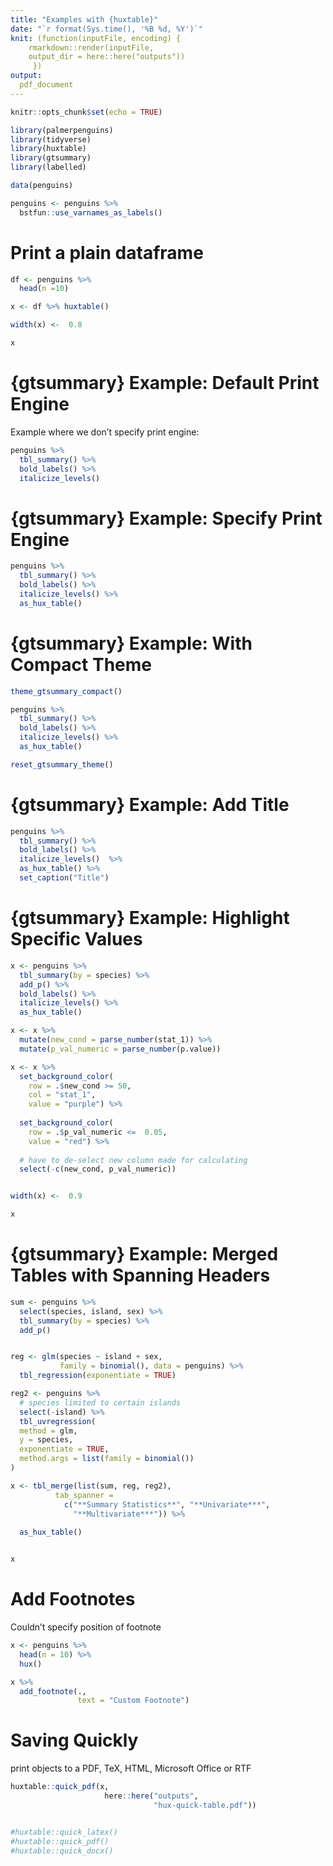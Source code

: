 ```yaml
---
title: "Examples with {huxtable}"
date: "`r format(Sys.time(), '%B %d, %Y')`"
knit: (function(inputFile, encoding) {
    rmarkdown::render(inputFile, 
    output_dir = here::here("outputs"))
     })
output:
  pdf_document
---
```



```r

knitr::opts_chunk$set(echo = TRUE)

library(palmerpenguins)
library(tidyverse)
library(huxtable)
library(gtsummary)
library(labelled)

data(penguins)

penguins <- penguins %>%
  bstfun::use_varnames_as_labels()

```

# Print a plain dataframe 

```r
df <- penguins %>% 
  head(n =10)

x <- df %>% huxtable()

width(x) <-  0.8

x
```

# {gtsummary} Example: Default Print Engine

Example where we don't specify print engine:

```r
penguins %>% 
  tbl_summary() %>%
  bold_labels() %>%
  italicize_levels()
```

# {gtsummary} Example: Specify Print Engine

```r
penguins %>% 
  tbl_summary() %>%
  bold_labels() %>%
  italicize_levels() %>%
  as_hux_table()
```

# {gtsummary} Example: With Compact Theme

```r
theme_gtsummary_compact()

penguins %>% 
  tbl_summary() %>%
  bold_labels() %>%
  italicize_levels() %>%
  as_hux_table()

reset_gtsummary_theme()
```


# {gtsummary} Example: Add Title


```r
penguins %>% 
  tbl_summary() %>%
  bold_labels() %>%
  italicize_levels()  %>%
  as_hux_table() %>%
  set_caption("Title") 

```

# {gtsummary} Example: Highlight Specific Values

```r
x <- penguins %>% 
  tbl_summary(by = species) %>%
  add_p() %>%
  bold_labels() %>%
  italicize_levels() %>%
  as_hux_table() 

x <- x %>%
  mutate(new_cond = parse_number(stat_1)) %>%
  mutate(p_val_numeric = parse_number(p.value))

x <- x %>%
  set_background_color(
    row = .$new_cond >= 50,
    col = "stat_1",
    value = "purple") %>%
  
  set_background_color(
    row = .$p_val_numeric <=  0.05,
    value = "red") %>%
  
  # have to de-select new column made for calculating
  select(-c(new_cond, p_val_numeric))


width(x) <-  0.9

x
```

# {gtsummary} Example: Merged Tables with Spanning Headers

```r
sum <- penguins %>%
  select(species, island, sex) %>%
  tbl_summary(by = species) %>%
  add_p()


reg <- glm(species ~ island + sex,
           family = binomial(), data = penguins) %>%
  tbl_regression(exponentiate = TRUE)

reg2 <- penguins %>%
  # species limited to certain islands
  select(-island) %>%
  tbl_uvregression(
  method = glm,
  y = species, 
  exponentiate = TRUE, 
  method.args = list(family = binomial())
)

x <- tbl_merge(list(sum, reg, reg2),
          tab_spanner = 
            c("**Summary Statistics**", "**Univariate***", 
              "**Multivariate***")) %>% 
  
  as_hux_table() 


x
```

# Add Footnotes 

Couldn't specify position of footnote 

```r
x <- penguins %>% 
  head(n = 10) %>%
  hux() 

x %>%
  add_footnote(.,
               text = "Custom Footnote")


```


# Saving Quickly 

print objects to a PDF, TeX, HTML, Microsoft Office or RTF

```r
huxtable::quick_pdf(x,
                     here::here("outputs",
                                "hux-quick-table.pdf"))


#huxtable::quick_latex()
#huxtable::quick_pdf()
#huxtable::quick_docx()


```



